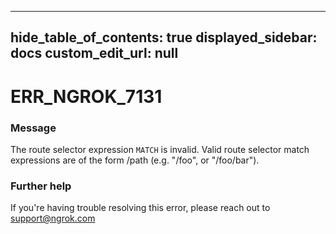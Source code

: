 
---
hide_table_of_contents: true
displayed_sidebar: docs
custom_edit_url: null
---


# ERR_NGROK_7131

### Message
The route selector expression ``MATCH`` is invalid. Valid route selector match expressions are of the form /path (e.g. "/foo", or "/foo/bar").

### Further help
If you're having trouble resolving this error, please reach out to [support@ngrok.com](mailto:support@ngrok.com?subject=Help%20with%20ERR_NGROK_7131)


<ErrorDetails error='err_ngrok_7131' />
